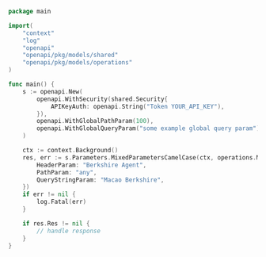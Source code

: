 ```go showLineNumbers copy filename="Mixed Parameters Camel Case usage example"
package main

import(
	"context"
	"log"
	"openapi"
	"openapi/pkg/models/shared"
	"openapi/pkg/models/operations"
)

func main() {
    s := openapi.New(
        openapi.WithSecurity(shared.Security{
            APIKeyAuth: openapi.String("Token YOUR_API_KEY"),
        }),
        openapi.WithGlobalPathParam(100),
        openapi.WithGlobalQueryParam("some example global query param"),
    )

    ctx := context.Background()
    res, err := s.Parameters.MixedParametersCamelCase(ctx, operations.MixedParametersCamelCaseRequest{
        HeaderParam: "Berkshire Agent",
        PathParam: "any",
        QueryStringParam: "Macao Berkshire",
    })
    if err != nil {
        log.Fatal(err)
    }

    if res.Res != nil {
        // handle response
    }
}
```

